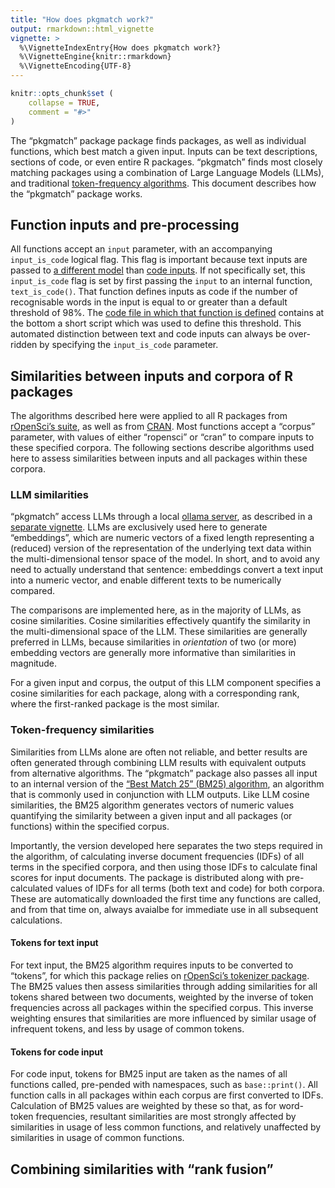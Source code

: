 ```yaml
---
title: "How does pkgmatch work?"
output: rmarkdown::html_vignette
vignette: >
  %\VignetteIndexEntry{How does pkgmatch work?}
  %\VignetteEngine{knitr::rmarkdown}
  %\VignetteEncoding{UTF-8}
---
```


```r
knitr::opts_chunk$set (
    collapse = TRUE,
    comment = "#>"
)
```

The "pkgmatch" package package finds packages, as well as individual functions,
which best match a given input. Inputs can be text descriptions, sections of
code, or even entire R packages. "pkgmatch" finds most closely matching
packages using a combination of Large Language Models (LLMs), and traditional
[token-frequency algorithms](https://en.wikipedia.org/wiki/Okapi_BM25). This
document describes how the "pkgmatch" package works.

## Function inputs and pre-processing

All functions accept an `input` parameter, with an accompanying `input_is_code`
logical flag. This flag is important because text inputs are passed to [a
different model](https://huggingface.co/jinaai/jina-embeddings-v2-base-en) than
[code inputs](https://huggingface.co/jinaai/jina-embeddings-v2-base-code). If
not specifically set, this `input_is_code` flag is set by first passing the
`input` to an internal function, `text_is_code()`. That function defines inputs
as code if the number of recognisable words in the input is equal to or greater
than a default threshold of 98%. The [code file in which that function is
defined](https://github.com/ropensci-review-tools/pkgmatch/blob/main/R/utils.R)
contains at the bottom a short script which was used to define this threshold.
This automated distinction between text and code inputs can always be
over-ridden by specifying the `input_is_code` parameter.

## Similarities between inputs and corpora of R packages

The algorithms described here were applied to all R packages from [rOpenSci's
suite](https://ropensci.org/packages), as well as from
[CRAN](https://cran.r-project.org). Most functions accept a "corpus" parameter,
with values of either "ropensci" or "cran" to compare inputs to these specified
corpora. The following sections describe algorithms used here to assess
similarities between inputs and all packages within these corpora.

### LLM similarities

"pkgmatch" access LLMs through a local [ollama server](https://ollama.com), as
described in a [separate
vignette](https://docs.ropensci.org/pkgmatch/articles/ollama.html).
LLMs are exclusively used here to generate "embeddings", which are numeric
vectors of a fixed length representing a (reduced) version of the
representation of the underlying text data within the multi-dimensional tensor
space of the model. In short, and to avoid any need to actually understand that
sentence: embeddings convert a text input into a numeric vector, and enable
different texts to be numerically compared.

The comparisons are implemented here, as in the majority of LLMs, as cosine
similarities. Cosine similarities effectively quantify the similarity in the
multi-dimensional space of the LLM. These similarities are generally preferred
in LLMs, because similarities in *orientation* of two (or more) embedding
vectors are generally more informative than similarities in magnitude.

For a given input and corpus, the output of this LLM component specifies a
cosine similarities for each package, along with a corresponding rank, where
the first-ranked package is the most similar.

### Token-frequency similarities

Similarities from LLMs alone are often not reliable, and better results are
often generated through combining LLM results with equivalent outputs from
alternative algorithms. The "pkgmatch" package also passes all input to an
internal version of the ["Best Match 25" (BM25)
algorithm](https://en.wikipedia.org/wiki/Okapi_BM25), an algorithm that is
commonly used in conjunction with LLM outputs. Like LLM cosine similarities,
the BM25 algorithm generates vectors of numeric values quantifying the
similarity between a given input and all packages (or functions) within the
specified corpus.

Importantly, the version developed here separates the two steps required in the
algorithm, of calculating inverse document frequencies (IDFs) of all terms in
the specified corpora, and then using those IDFs to calculate final scores for
input documents. The package is distributed along with pre-calculated values of
IDFs for all terms (both text and code) for both corpora. These are
automatically downloaded the first time any functions are called, and from that
time on, always avaialbe for immediate use in all subsequent calculations.

#### Tokens for text input

For text input, the BM25 algorithm requires inputs to be converted to "tokens",
for which this package relies on [rOpenSci's tokenizer
package](https://docs.ropensci.org/tokenizers). The BM25 values then assess
similarities through adding similarities for all tokens shared between two
documents, weighted by the inverse of token frequencies across all packages
within the specified corpus. This inverse weighting ensures that similarities
are more influenced by similar usage of infrequent tokens, and less by usage of
common tokens.

#### Tokens for code input

For code input, tokens for BM25 input are taken as the names of all functions
called, pre-pended with namespaces, such as `base::print()`. All function calls
in all packages within each corpus are first converted to IDFs. Calculation of
BM25 values are weighted by these so that, as for word-token frequencies,
resultant similarities are most strongly affected by similarities in usage of
less common functions, and relatively unaffected by similarities in usage of
common functions.

## Combining similarities with "rank fusion"
